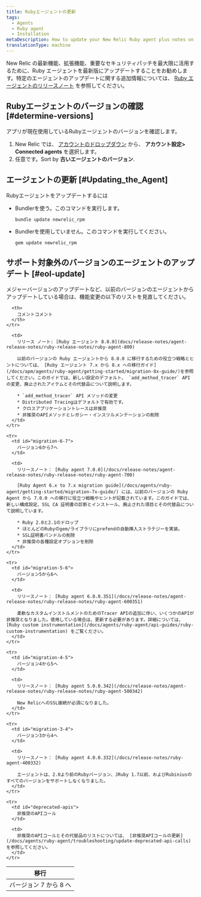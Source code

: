 ```yaml
---
title: Rubyエージェントの更新
tags:
  - Agents
  - Ruby agent
  - Installation
metaDescription: How to update your New Relic Ruby agent plus notes on EOL support for early agent versions.
translationType: machine
---
```


New Relic の最新機能、拡張機能、重要なセキュリティパッチを最大限に活用するために、Ruby エージェントを最新版にアップデートすることをお勧めします。特定のエージェントのアップデートに関する追加情報については、 [Ruby エージェントのリリースノート](/docs/release-notes/agent-release-notes/ruby-release-notes) を参照してください。

## Rubyエージェントのバージョンの確認 [#determine-versions]

アプリが現在使用しているRubyエージェントのバージョンを確認します。

1. New Relic では、 [アカウントのドロップダウン](/docs/accounts-partnerships/education/getting-started-new-relic/glossary#account-dropdown) から、 **アカウント設定> Connected agents** を選択します。
2. 任意です。Sort by **古いエージェントのバージョン**.

## エージェントの更新 [#Updating_the_Agent]

Rubyエージェントをアップデートするには

* Bundlerを使う。このコマンドを実行します。

  ```
  bundle update newrelic_rpm
  ```

* Bundlerを使用していません。このコマンドを実行してください。

  ```
  gem update newrelic_rpm
  ```

## サポート対象外のバージョンのエージェントのアップデート [#eol-update]

<Callout variant="important">
  メジャーバージョンのアップデートなど、以前のバージョンのエージェントからアップデートしている場合は、機能変更の以下のリストを見直してください。
</Callout>

<table>
  <thead>
    <tr>
      <th style={{ width: "200px" }}>
        移行
      </th>

      <th>
        コメントコメント
      </th>
    </tr>
  </thead>

  <tbody>
    <tr>
      <td id="migration-7-8">
        バージョン 7 から 8 へ
      </td>

      <td>
        リリース ノート: [Ruby エージェント 8.0.0](docs/release-notes/agent-release-notes/ruby-release-notes/ruby-agent-800)

        以前のバージョンの Ruby エージェントから 8.0.0 に移行するための役立つ戦略とヒントについては、 [Ruby エージェント 7.x から 8.x への移行ガイド](/docs/apm/agents/ruby-agent/getting-started/migration-8x-guide/)を参照してください。このガイドでは、新しい設定のデフォルト、 `add_method_tracer` API の変更、廃止されたアイテムとその代替品について説明します。

        * `add_method_tracer` API メソッドの変更
        * Distributed Tracingはデフォルトで有効です。
        * クロスアプリケーショントレースは非推奨
        * 非推奨のAPIメソッドとレガシー・インスツルメンテーションの削除
      </td>
    </tr>

    <tr>
      <td id="migration-6-7">
        バージョン6から7へ
      </td>

      <td>
        リリースノート： [Ruby agent 7.0.0](/docs/release-notes/agent-release-notes/ruby-release-notes/ruby-agent-700)

        [Ruby Agent 6.x to 7.x migration guide](/docs/agents/ruby-agent/getting-started/migration-7x-guide/) には、以前のバージョンの Ruby Agent から 7.0.0 への移行に役立つ戦略やヒントが記載されています。このガイドでは、新しい構成設定、SSL CA 証明書の診断とインストール、廃止された項目とその代替品について説明しています。

        * Ruby 2.0と2.1のドロップ
        * ほとんどのRubyのgem/ライブラリにprefendの自動挿入ストラテジーを実装。
        * SSL証明書バンドルの削除
        * 非推奨の各種設定オプションを削除
      </td>
    </tr>

    <tr>
      <td id="migration-5-6">
        バージョン5から6へ
      </td>

      <td>
        リリースノート： [Ruby agent 6.0.0.351](/docs/release-notes/agent-release-notes/ruby-release-notes/ruby-agent-600351)

        柔軟なカスタムインストルメントのためのTracer APIの追加に伴い、いくつかのAPIが非推奨となりました。使用している場合は、更新する必要があります。詳細については、 [Ruby custom instrumentation](/docs/agents/ruby-agent/api-guides/ruby-custom-instrumentation) をご覧ください。
      </td>
    </tr>

    <tr>
      <td id="migration-4-5">
        バージョン4から5へ
      </td>

      <td>
        リリースノート： [Ruby agent 5.0.0.342](/docs/release-notes/agent-release-notes/ruby-release-notes/ruby-agent-500342)

        New RelicへのSSL接続が必須になりました。
      </td>
    </tr>

    <tr>
      <td id="migration-3-4">
        バージョン3から4へ
      </td>

      <td>
        リリースノート： [Ruby agent 4.0.0.332](/docs/release-notes/ruby-agent-400332)

        エージェントは、2.0より前のRubyバージョン、JRuby 1.7以前、およびRubiniusのすべてのバージョンをサポートしなくなりました。
      </td>
    </tr>

    <tr>
      <td id="deprecated-apis">
        非推奨のAPIコール
      </td>

      <td>
        非推奨のAPIコールとその代替品のリストについては、 [非推奨APIコールの更新](/docs/agents/ruby-agent/troubleshooting/update-deprecated-api-calls) を参照してください。
      </td>
    </tr>
  </tbody>
</table>